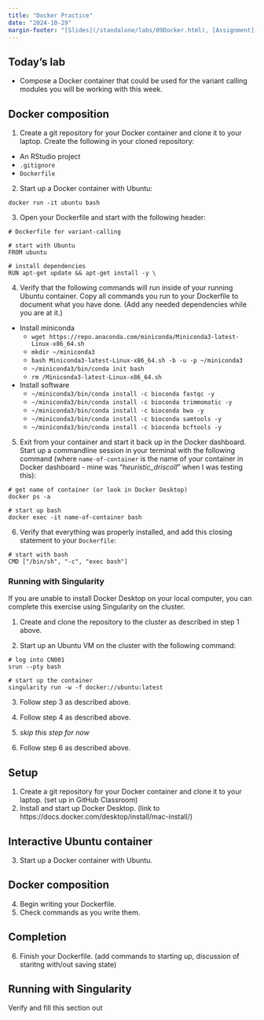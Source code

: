 ```yaml
---
title: "Docker Practice"
date: "2024-10-29"
margin-footer: "[Slides](/standalone/labs/09Docker.html), [Assignment](/standalone/hw/L09Docker.html)"
---
```


<!-- 
GitHub Classroom:
  - no assignment on GitHub Classroom for this one.
-->


## Today's lab

-   Compose a Docker container that could be used for the variant calling modules you will be working with this week.

:::{.content-visible when-profile="book"}
## Docker composition

1. Create a git repository for your Docker container and clone it to your laptop. Create the following in your cloned repository:
  * An RStudio project
  * `.gitignore`
  * `Dockerfile`

2. Start up a Docker container with Ubuntu:

```
docker run -it ubuntu bash
```

3. Open your Dockerfile and start with the following header:

```
# Dockerfile for variant-calling

# start with Ubuntu
FROM ubuntu

# install dependencies
RUN apt-get update && apt-get install -y \
```

4. Verify that the following commands will run inside of your running Ubuntu container. Copy all commands you run to your Dockerfile to document what you have done. (Add any needed dependencies while you are at it.)

  * Install miniconda
    * `wget https://repo.anaconda.com/miniconda/Miniconda3-latest-Linux-x86_64.sh`
    * `mkdir ~/miniconda3`
    * `bash Miniconda3-latest-Linux-x86_64.sh -b -u -p ~/miniconda3`
    * `~/miniconda3/bin/conda init bash`
    * `rm /Miniconda3-latest-Linux-x86_64.sh`
  * Install software
    * `~/miniconda3/bin/conda install -c bioconda fastqc -y`
    * `~/miniconda3/bin/conda install -c bioconda trimmomatic -y`
    * `~/miniconda3/bin/conda install -c bioconda bwa -y`
    * `~/miniconda3/bin/conda install -c bioconda samtools -y`
    * `~/miniconda3/bin/conda install -c bioconda bcftools -y`

5. Exit from your container and start it back up in the Docker dashboard. Start up a commandline session in your terminal with the following command (where `name-of-container` is the name of your container in Docker dashboard - mine was "*heuristic_driscoll*" when I was testing this):

```
# get name of container (or look in Docker Desktop)
docker ps -a

# start up bash
docker exec -it name-of-container bash
```

6. Verify that everything was properly installed, and add this closing statement to your `Dockerfile`:

```
# start with bash
CMD ["/bin/sh", "-c", "exec bash"]
```


### Running with Singularity

If you are unable to install Docker Desktop on your local computer, you can complete this exercise using Singularity on the cluster.

1. Create and clone the repository to the cluster as described in step 1 above.

2. Start up an Ubuntu VM on the cluster with the following command:

<!-- this presumes singularity is working on the server :P, would still like to get this working -->
```
# log into CN001
srun --pty bash

# start up the container
singularity run -w -f docker://ubuntu:latest
```

3. Follow step 3 as described above.

4. Follow step 4 as described above.

5. *skip this step for now*

6. Follow step 6 as described above.
:::

:::{.content-visible when-profile="slides"}

## Setup

1. Create a git repository for your Docker container and clone it to your laptop. (set up in GitHub Classroom)
2. Install and start up Docker Desktop. (link to https://docs.docker.com/desktop/install/mac-install/)

## Interactive Ubuntu container

3. Start up a Docker container with Ubuntu.

## Docker composition

4. Begin writing your Dockerfile.
5. Check commands as you write them.

## Completion
6. Finish your Dockerfile. (add commands to starting up, discussion of staritng with/out saving state)

## Running with Singularity

Verify and fill this section out

:::

<!--
### Run on Dr Johnson's computer

And, if it isn't working on the server... Log into Dr Johnson's laptop using ssh.

* Need to have an account set up for them.
* Need to have Docker Desktop running on their account (switch accounts without logging out)
-->
